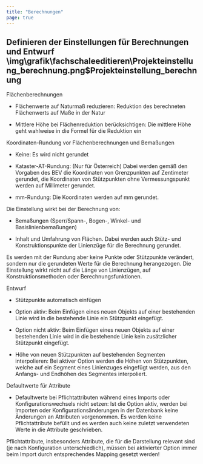 ```yaml
---
title: "Berechnungen"
page: true
---
```

## Definieren der Einstellungen f&#252;r Berechnungen und Entwurf<Image>\img\grafik\fachschaleeditieren\Projekteinstellung_berechnung.png$Projekteinstellung_berechnung</Image>

 <Bold> Fl&#228;chenberechnungen </Bold> 

- Fl&#228;chenwerte auf Naturma&#223; reduzieren: Reduktion des berechneten Fl&#228;chenwerts auf Ma&#223;e in der Natur 

- Mittlere H&#246;he bei Fl&#228;chenreduktion ber&#252;cksichtigen: Die mittlere H&#246;he geht wahlweise in die Formel f&#252;r die Reduktion ein




 <Bold> Koordinaten-Rundung vor Fl&#228;chenberechnungen und Bema&#223;ungen </Bold> 

- Keine: Es wird nicht gerundet

- Kataster-AT-Rundung: (Nur f&#252;r &#214;sterreich) Dabei werden gem&#228;&#223; den Vorgaben des BEV die Koordinaten von Grenzpunkten auf Zentimeter gerundet, die Koordinaten von St&#252;tzpunkten ohne Vermessungspunkt werden auf Millimeter gerundet. 

- mm-Rundung: Die Koordinaten werden auf mm gerundet.



Die Einstellung wirkt bei der Berechnung von:

- Bema&#223;ungen (Sperr/Spann-, Bogen-, Winkel- und Basislinienbema&#223;ungen)

- Inhalt und Umfahrung von Fl&#228;chen. Dabei werden auch St&#252;tz- und Konstruktionspunkte der Linienz&#252;ge f&#252;r die Berechnung gerundet.



<Success>
Es werden mit der Rundung aber keine Punkte oder St&#252;tzpunkte ver&#228;ndert, sondern nur die gerundeten Werte f&#252;r die Berechnung herangezogen. 
</Success>

<Success>
Die Einstellung wirkt nicht auf die L&#228;nge von Linienz&#252;gen, auf Konstruktionsmethoden oder Berechnungsfunktionen. 
</Success>


 <Bold> Entwurf </Bold> 

- St&#252;tzpunkte automatisch einf&#252;gen

- Option aktiv: Beim Einf&#252;gen eines neuen Objekts auf einer bestehenden Linie wird in die bestehende Linie ein St&#252;tzpunkt eingef&#252;gt.

- Option nicht aktiv: Beim Einf&#252;gen eines neuen Objekts auf einer bestehenden Linie wird in die bestehende Linie kein zus&#228;tzlicher St&#252;tzpunkt eingef&#252;gt.



- H&#246;he von neuen St&#252;tzpunkten auf bestehenden Segmenten interpolieren: Bei aktiver Option werden die H&#246;hen von St&#252;tzpunkten, welche auf ein Segment eines Linienzuges eingef&#252;gt werden, aus den Anfangs- und Endh&#246;hen des Segmentes interpoliert.





 <Bold> Defaultwerte f&#252;r Attribute </Bold> 

- Defaultwerte bei Pflichtattributen w&#228;hrend eines Imports oder Konfigurationswechsels nicht setzen: Ist die Option aktiv, werden bei Importen oder Konfigurations&#228;nderungen in der Datenbank keine &#196;nderungen an Attributen vorgenommen. Es werden keine Pflichtattribute bef&#252;llt und es werden auch keine zuletzt verwendeten Werte in die Attribute geschrieben. 



<Warning>
Pflichtattribute, insbesonders Attribute, die f&#252;r die Darstellung relevant sind (je nach Konfiguration unterschiedlich), m&#252;ssen bei aktivierter Option immer beim Import durch entsprechendes Mapping gesetzt werden!
</Warning>
